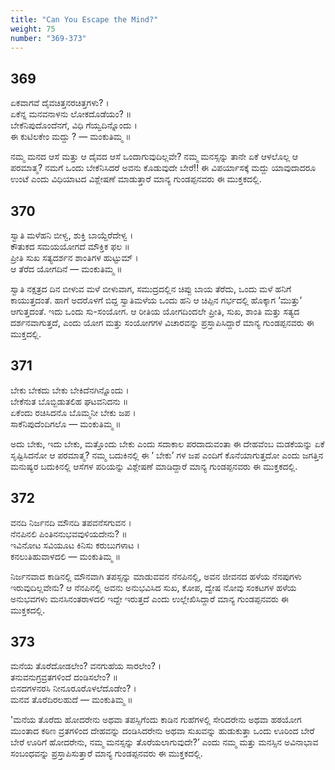 ```yaml
---
title: "Can You Escape the Mind?"
weight: 75
number: "369-373"
---
```


## 369

ಏಕವಾಗವೆ ದೈವಚಿತ್ತನರಚಿತ್ತಗಳು? ।  
ಏಕೆನ್ನ ಮನವನಾಳನು ಲೋಕದೊಡೆಯಂ? ॥  
ಬೇಕೆನಿಪುದೊಂದೆನಗೆ, ವಿಧಿ ಗೆಯ್ವದಿನ್ನೊಂದು ।  
ಈ ಕುಟಿಲಕೇಂ ಮದ್ದು ? — ಮಂಕುತಿಮ್ಮ ॥

ನಮ್ಮ ಮನದ ಆಸೆ ಮತ್ತು ಆ ದೈವದ ಆಸೆ ಒಂದಾಗುವುದಿಲ್ಲವೇ? ನಮ್ಮ ಮನಸ್ಸನ್ನು ತಾನೇ ಏಕೆ ಆಳಲೊಲ್ಲ ಆ ಪರಮಾತ್ಮ? ನಮಗೆ ಒಂದು ಬೇಕೆನಿಸಿದರೆ ಅವನು ಕೊಡುವುದೇ ಬೇರೆ!! ಈ ವಿಪರ್ಯಾಸಕ್ಕೆ ಮದ್ದು ಯಾವುದಾದರೂ ಉಂಟೆ ಎಂದು ವಿಧಿಯಾಟದ ವಿಶ್ಲೇಷಣೆ ಮಾಡುತ್ತಾರೆ ಮಾನ್ಯ ಗುಂಡಪ್ಪನವರು ಈ ಮುಕ್ತಕದಲ್ಲಿ.

## 370

ಸ್ವಾತಿ ಮಳೆಹನಿ ಬೀಳ್ವ, ಶುಕ್ತಿ ಬಾಯ್ದೆರೆದೇಳ್ವ ।  
ಕೌತುಕದ ಸಮಯಯೋಗದೆ ಮೌಕ್ತಿಕ ಫಲ ॥  
ಪ್ರೀತಿ ಸುಖ ಸತ್ಯದರ್ಶನ ಶಾಂತಿಗಳ ಹುಟ್ಟುಮ್ ।  
ಆ ತೆರೆದ ಯೋಗದಿನೆ — ಮಂಕುತಿಮ್ಮ ॥

ಸ್ವಾತಿ ನಕ್ಷತ್ರದ ದಿನ ಬೀಳುವ ಮಳೆ ಬೀಳುವಾಗ, ಸಮುದ್ರದಲ್ಲಿನ ಚಿಪ್ಪು ಬಾಯ ತೆರೆದು, ಒಂದು ಮಳೆ ಹನಿಗೆ ಕಾಯುತ್ತದಂತೆ. ಹಾಗೆ ಅದರೊಳಗೆ ಬಿದ್ದ ಸ್ವಾತಿಮಳೆಯ ಒಂದು ಹನಿ ಆ ಚಿಪ್ಪಿನ ಗರ್ಭದಲ್ಲಿ ಹೊಕ್ಕಾಗ ‘ಮುತ್ತು’ ಆಗುತ್ತದಂತೆ. ಇದು ಒಂದು ಸು-ಸಂಯೋಗ. ಆ ರೀತಿಯ ಯೋಗದಿಂದಲೇ ಪ್ರೀತಿ, ಸುಖ, ಶಾಂತಿ ಮತ್ತು ಸತ್ಯದ ದರ್ಶನವಾಗುತ್ತದೆ, ಎಂದು ಯೋಗ ಮತ್ತು ಸಂಯೋಗಗಳ ವಿಚಾರವನ್ನು ಪ್ರಸ್ತಾಪಿಸಿದ್ದಾರೆ ಮಾನ್ಯ ಗುಂಡಪ್ಪನವರು ಈ ಮುಕ್ತದಲ್ಲಿ.

## 371

ಬೇಕು ಬೇಕದು ಬೇಕು ಬೇಕಿದೆನಗಿನ್ನೊಂದು ।  
ಬೇಕೆನುತ ಬೊಬ್ಬಿಡುತಲಿಹ ಘಟವನಿದನು ॥  
ಏಕೆಂದು ರಚಿಸಿದನೊ ಬೊಮ್ಮನೀ ಬೇಕು ಜಪ ।  
ಸಾಕೆನಿಪುದೆಂದಿಗಲೊ — ಮಂಕುತಿಮ್ಮ ॥

ಅದು ಬೇಕು, ಇದು ಬೇಕು, ಮತ್ತೊಂದು ಬೇಕು ಎಂದು ಸದಾಕಾಲ ಪರದಾದುವಂತಾ ಈ ದೇಹವೆಂಬ ಮಡಕೆಯನ್ನು ಏಕೆ ಸೃಷ್ಟಿಸಿದನೋ ಆ ಪರಮಾತ್ಮ? ನಮ್ಮ ಬದುಕಿನಲ್ಲಿ ಈ ‘ ಬೇಕು’ ಗಳ ಜಪ ಎಂದಿಗೆ ಕೊನೆಯಾಗುತ್ತದೋ ಎಂದು ಜಗತ್ತಿನ ಮನುಷ್ಯರ ಬದುಕಿನಲ್ಲಿ ಆಸೆಗಳ ಪರಿಯನ್ನು ವಿಶ್ಲೇಷಣೆ ಮಾಡಿದ್ದಾರೆ ಮಾನ್ಯ ಗುಂಡಪ್ಪನವರು ಈ ಮುಕ್ತಕದಲ್ಲಿ.

## 372

ವನದಿ ನಿರ್ಜನದಿ ಮೌನದಿ ತಪವನೆಸಗುವನ ।  
ನೆನಪಿನಲಿ ಪಿಂತಿನನುಭವವುಳಿಯದೇನು? ॥  
ಇವಿನೋಟ ಸವಿಯೂಟ ಕಿನಿಸು ಕರುಬುಗಳಾಟ ।  
ಕನಲುತಿಹುವಾಳದಲಿ — ಮಂಕುತಿಮ್ಮ ॥

ನಿರ್ಜನವಾದ ಕಾಡಿನಲ್ಲಿ ಮೌನವಾಗಿ ತಪಸ್ಸನ್ನು ಮಾಡುವವನ ನೆನಪಿನಲ್ಲಿ, ಅವನ ಜೀವನದ ಹಳೆಯ ನೆನಪುಗಳು ಇರುವುದಿಲ್ಲವೇನು? ಆ ನೆನಪಿನಲ್ಲಿ ಅವನು ಅನುಭವಿಸಿದ ಸುಖ, ಕೋಪ, ದ್ವೇಷ ನೋವು ಸಂಕಟಗಳ ಹಳೆಯ ಅನುಭವಗಳು ಮನಸಿನಂತರಾಳದಲಿ ಇದ್ದೇ ಇರುತ್ತದೆ ಎಂದು ಉಲ್ಲೇಖಿಸಿದ್ದಾರೆ ಮಾನ್ಯ ಗುಂಡಪ್ಪನವರು ಈ ಮುಕ್ತಕದಲ್ಲಿ.

## 373

ಮನೆಯ ತೊರೆದೋಡಲೇಂ? ವನಗುಹೆಯ ಸಾರಲೇಂ? ।  
ತನುವನುಗ್ರವ್ರತಗಳಿಂದೆ ದಂಡಿಸಲೇಂ? ॥  
ಬಿನದಗಳನರಸಿ ನೀನೂರೂರೊಳಲೆದೊಡೇಂ? ।  
ಮನವ ತೊರೆದಿರಲಹುದೆ — ಮಂಕುತಿಮ್ಮ ॥

'ಮನೆಯ ತೊರೆದು ಹೋದರೇನು ಅಥವಾ ತಪಸ್ಸಿಗೆಂದು ಕಾಡಿನ ಗುಹೆಗಳಲ್ಲಿ ಸೇರಿದರೇನು ಅಥವಾ ಹಠಯೋಗ ಮುಂತಾದ ಕಠಿಣ ವ್ರತಗಳಿಂದ ದೇಹವನ್ನು ದಂಡಿಸಿದರೇನು ಅಥವಾ ಸುಖವನ್ನು ಹುಡುಕುತ್ತಾ ಒಂದು ಊರಿಂದ ಬೇರೆ ಬೇರೆ ಊರಿಗೆ ಹೋದರೇನು, ನಮ್ಮ ಮನಸ್ಸನ್ನು ತೊರೆಯಲಾಗುವುದೇ?’ ಎಂದು ನಮ್ಮ ಮತ್ತು ಮನಸ್ಸಿನ ಅವಿನಾಭಾವ ಸಂಬಂಧವನ್ನು ಪ್ರಸ್ತಾಪಿಸುತ್ತಾರೆ ಮಾನ್ಯ ಗುಂಡಪ್ಪನವರು ಈ ಮುಕ್ತಕದಲ್ಲಿ.

